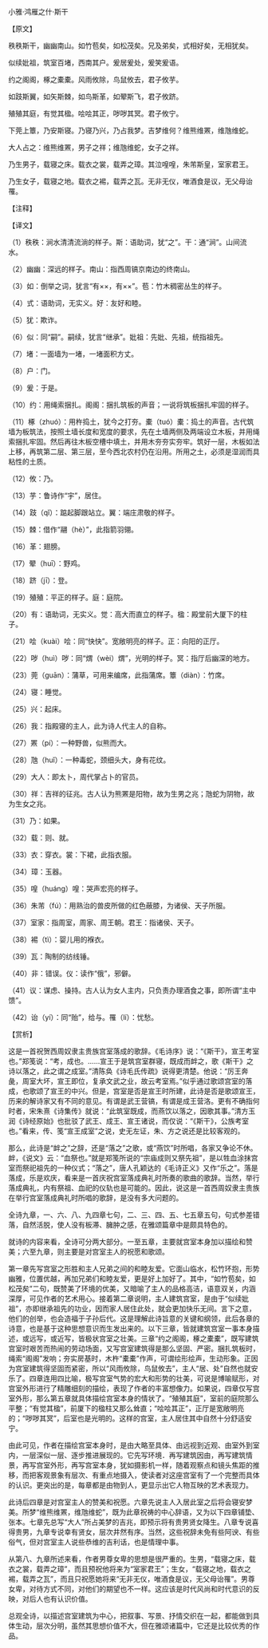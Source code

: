 

小雅·鸿雁之什·斯干

【原文】

秩秩斯干，幽幽南山。如竹苞矣，如松茂矣。兄及弟矣，式相好矣，无相犹矣。

似续妣祖，筑室百堵，西南其户。爰居爰处，爰笑爰语。

约之阁阁，椓之橐橐。风雨攸除，鸟鼠攸去，君子攸芋。

如跂斯翼，如矢斯棘，如鸟斯革，如翚斯飞，君子攸跻。

殖殖其庭，有觉其楹。哙哙其正，哕哕其冥。君子攸宁。

下莞上簟，乃安斯寝。乃寝乃兴，乃占我梦。吉梦维何？维熊维罴，维虺维蛇。

大人占之：维熊维罴，男子之祥；维虺维蛇，女子之祥。

乃生男子，载寝之床。载衣之裳，载弄之璋。其泣喤喤，朱芾斯皇，室家君王。

乃生女子，载寝之地。载衣之裼，载弄之瓦。无非无仪，唯酒食是议，无父母诒罹。

【注释】

【译文】

（1）秩秩：涧水清清流淌的样子。斯：语助词，犹“之”。干：通“涧”。山间流水。

（2）幽幽：深远的样子。南山：指西周镐京南边的终南山。

（3）如：倒举之词，犹言“有××，有××”。苞：竹木稠密丛生的样子。

（4）式：语助词，无实义。好：友好和睦。

（5）犹：欺诈。

（6）似：同“嗣”。嗣续，犹言“继承”。妣祖：先妣、先祖，统指祖先。

（7）堵：一面墙为一堵，一堵面积方丈。

（8）户：门。

（9）爰：于是。

（10）约：用绳索捆扎。阁阁：捆扎筑板的声音；一说将筑板捆扎牢固的样子。

（11）椓（zhuó）：用杵捣土，犹今之打夯。橐（tuó）橐：捣土的声音。古代筑墙为板筑法，按照土墙长度和宽度的要求，先在土墙两侧及两端设立木板，并用绳索捆扎牢固。然后再往木板空槽中填土，并用木夯夯实夯牢。筑好一层，木板如法上移，再筑第二层、第三层，至今西北农村仍在沿用。所用之土，必须是湿润而具粘性的土质。

（12）攸：乃。

（13）芋：鲁诗作“宇”，居住。

（14）跂（qǐ）：踮起脚跟站立。翼：端庄肃敬的样子。

（15）棘：借作“翮（hè）”，此指箭羽翎。

（16）革：翅膀。

（17）翚（huī）：野鸡。

（18）跻（jī）：登。

（19）殖殖：平正的样子。庭：庭院。

（20）有：语助词，无实义。觉：高大而直立的样子。楹：殿堂前大厦下的柱子。

（21）哙（kuài）哙：同“快快”。宽敞明亮的样子。正：向阳的正厅。

（22）哕（huì）哕：同“煟（wèi）煟”，光明的样子。冥：指厅后幽深的地方。

（23）莞（guān）：蒲草，可用来编席，此指蒲席。簟（diàn）：竹席。

（24）寝：睡觉。

（25）兴：起床。

（26）我：指殿寝的主人，此为诗人代主人的自称。

（27）罴（pí）：一种野兽，似熊而大。

（28）虺（huǐ）：一种毒蛇，颈细头大，身有花纹。

（29）大人：即太卜，周代掌占卜的官员。

（30）祥：吉祥的征兆。古人认为熊罴是阳物，故为生男之兆；虺蛇为阴物，故为生女之兆。

（31）乃：如果。

（32）载：则、就。

（33）衣：穿衣。裳：下裙，此指衣服。

（34）璋：玉器。

（35）喤（huáng）喤：哭声宏亮的样子。

（36）朱芾（fú）：用熟治的兽皮所做的红色蔽膝，为诸侯、天子所服。

（37）室家：指周室，周家、周王朝。君王：指诸侯、天子。

（38）裼（tì）：婴儿用的褓衣。

（39）瓦：陶制的纺线锤。

（40）非：错误。仪：读作“俄”，邪僻。

（41）议：谋虑、操持。古人认为女人主内，只负责办理酒食之事，即所谓“主中馈”。

（42）诒（yí）：同“贻”，给与。罹（lí）：忧愁。

【赏析】

这是一首祝贺西周奴隶主贵族宫室落成的歌辞。《毛诗序》说：“《斯干》，宣王考室也。”郑笺说：“考，成也。……宣王于是筑宫室群寝，既成而衅之，歌《斯干》之诗以落之，此之谓之成室。”清陈奂《诗毛氏传疏》说得更清楚。他说：“厉王奔彘，周室大坏，宣王即位，复承文武之业，故云考室焉。”似乎通过歌颂宫室的落成，也歌颂了宣王的中兴。但是，宫室是否是宣王时所建，此诗是否是歌颂宣王，历来的解诗家又有不同的意见。有谓是武王营镐，有谓是成王营洛。更有不确指何时者，宋朱熹《诗集传》就说：“此筑室既成，而燕饮以落之，因歌其事。”清方玉润《诗经原始》也批驳了武王、成王、宣王诸说，而仅说：“《斯干》，公族考室也。”看来，传、笺“宣王成室”之说，史无左证，朱、方之说还是比较客观的。

那么，此诗是“衅之”之辞，还是“落之”之歌，或“燕饮”时所唱，各家又争论不休。衅，《说文》云：“血祭也。”就是郑笺所说的“宗庙成则又祭先祖”，是以牲血涂抹宫室而祭祀祖先的一种仪式；“落之”，唐人孔颖达的《毛诗正义》又作“乐之”。落是落成，乐是欢庆，看来是一首庆祝宫室落成典礼时所奏的歌曲的歌辞。当然，举行落成典礼，内有祭祖、血祀的仪轨也是可能的。因此，说这是一首西周奴隶主贵族在举行宫室落成典礼时所唱的歌辞，是没有多大问题的。

全诗九章，一、六、八、九四章七句，二、三、四、五、七五章五句，句式参差错落，自然活脱，使人没有板滞、臃肿之感，在雅颂篇章中是颇具特色的。

就诗的内容来看，全诗可分两大部分。一至五章，主要就宫室本身加以描绘和赞美；六至九章，则主要是对宫室主人的祝愿和歌颂。

第一章先写宫室之形胜和主人兄弟之间的和睦友爱。它面山临水，松竹环抱，形势幽雅，位置优越，再加兄弟们和睦友爱，更是好上加好了。其中，“如竹苞矣，如松茂矣”二句，既赞美了环境的优美，又暗喻了主人的品格高洁，语意双关，内涵深厚，可见作者的艺术用心。接着第二章说明，主人建筑宫室，是由于“似续妣祖”，亦即继承祖先的功业，因而家人居住此处，就会更加快乐无间。言下之意，他们的创举，也会造福于子孙后代。这是理解此诗旨意的关键和纲领，此后各章的诗意，也是基于这种思想意识而生发出来的。以下三章，皆就建筑宫室一事本身描述，或远写，或近写，皆极状宫室之壮美。三章“约之阁阁，椓之橐橐”，既写建筑宫室时艰苦而热闹的劳动场面，又写宫室建筑得是那么坚固、严密。捆扎筑板时，绳索“阁阁”发响；夯实房基时，木杵“橐橐”作声，可谓绘形绘声，生动形象。正因为宫室建筑得坚固而紧密，所以“风雨攸除，鸟鼠攸去”，主人“居、处”自然也就安乐了。四章连用四比喻，极写宫室气势的宏大和形势的壮美，可说是博喻赋形，对宫室外形进行了精雕细刻的描绘，表现了作者的丰富想像力。如果说，四章仅写宫室外形，那么第五章就具体描绘宫室本身的情状了。“殖殖其庭”，室前的庭院那么平整；“有觉其楹”，前厦下的楹柱又那么耸直；“哙哙其正”，正厅是宽敞明亮的；“哕哕其冥”，后室也是光明的。这样的宫室，主人居住其中自然十分舒适安宁。

由此可见，作者在描绘宫室本身时，是由大略至具体、由远视到近观、由室外到室内，一层深似一层、逐步推进展现的。它先写环境．再写建筑因由，再写建筑情景，再写宫室外形，再写宫室本身，犹如摄影机一样，随着观察点和镜头焦距的推移，而把客观景象有层次、有重点地摄入，使读者对这座宫室有了一个完整而具体的认识。更突出的是，每章都是由物到人，更显示出它人物互映的艺术表现力。

此诗后四章是对宫室主人的赞美和祝愿。六章先说主人入居此室之后将会寝安梦美。所梦“维熊维罴，维虺维蛇”，既为此章祝祷的中心辞语，又为以下四章铺垫、张本。七章先总写“大人”所占美梦的吉兆，即预示将有贵男贤女降生。八章专说喜得贵男，九章专说幸有贤女，层次井然有序。当然，这些祝辞未免有些阿谀、有些俗气，但对宫室主人说些恭维的吉利话，也是情理中事。

从第八、九章所述来看，作者男尊女卑的思想是很严重的。生男，“载寝之床，载衣之裳，载弄之璋”，而且预祝他将来为“室家君王”；生女，“载寝之地，载衣之裼，载弄之瓦”，而且只祝愿她将来“无非无仪，唯酒食是议，无父母诒罹”。男尊女卑，对待方式不同，对他们的期望也不一样。这应该是时代风尚和时代意识的反映，对后人也有认识价值。

总观全诗，以描述宫室建筑为中心，把叙事、写景、抒情交织在一起，都能做到具体生动，层次分明，虽然其思想价值不大，但在雅颂诸篇中，它还是比较优秀的作品。

